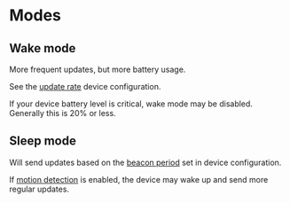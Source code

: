 
# Modes

## Wake mode

More frequent updates, but more battery usage.

See the [update rate](devices/configuration/transmission#update-rate) device configuration.

<Callout type="warning" emoji="⚠️">
  If your device battery level is critical, wake mode may be disabled.
  Generally this is 20% or less.
</Callout>

## Sleep mode

Will send updates based on the [beacon period](devices/configuration/transmission#beacon-period) set in device configuration.

If [motion detection](devices/configuration/motion) is enabled, the device may wake up and send more regular updates.
